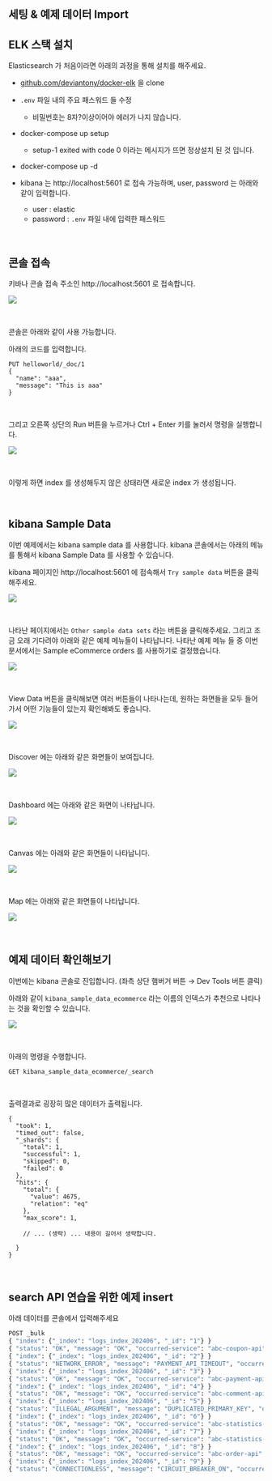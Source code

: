 ## 세팅 & 예제 데이터 Import

## ELK 스택 설치
Elasticsearch 가 처음이라면 아래의 과정을 통해 설치를 해주세요.<br/>

- [github.com/deviantony/docker-elk](https://github.com/deviantony/docker-elk) 을 clone 
- `.env` 파일 내의 주요 패스워드 들 수정
  - 비밀번호는 8자?이상이어야 에러가 나지 않습니다.

- docker-compose up setup
  - setup-1 exited with code 0 이라는 메시지가 뜨면 정상설치 된 것 입니다.

- docker-compose up -d
- kibana 는 http://localhost:5601 로 접속 가능하며, user, password 는 아래와 같이 입력합니다.
  - user : elastic
  - password : `.env` 파일 내에 입력한 패스워드


<br/>



## 콘솔 접속

키바나 콘솔 접속 주소인 http://localhost:5601 로 접속합니다.<br/>

![](./img/settings-and-import-example-data/setting-1.png)





<br/>



콘솔은 아래와 같이 사용 가능합니다.<br/>

아래의 코드를 입력합니다. 

```plain
PUT helloworld/_doc/1
{
  "name": "aaa",
  "message": "This is aaa"
}
```

<br/>



그리고 오른쪽 상단의 Run 버튼을 누르거나 Ctrl + Enter 키를 눌러서 명령을 실행합니다.

![](./img/settings-and-import-example-data/setting-2.png)

<br/>



이렇게 하면 index 를 생성해두지 않은 상태라면 새로운 index 가 생성됩니다.<br/>

<br/>




## kibana Sample Data

이번 예제에서는 kibana sample data 를 사용합니다. kibana 콘솔에서는 아래의 메뉴를 통해서 kibana Sample Data 를 사용할 수 있습니다.<br/>

kibana 페이지인 http://localhost:5601 에 접속해서 `Try sample data` 버튼을 클릭해주세요.

![](./img/settings-and-import-example-data/example-data-1.png)

<br/>



나타난 페이지에서는 `Other sample data sets` 라는 버튼을 클릭해주세요. 그리고 조금 오래 기다려야 아래와 같은 예제 메뉴들이 나타납니다. 나타난 예제 메뉴 들 중 이번 문서에서는 Sample eCommerce orders 를 사용하기로 결정했습니다.

![](./img/settings-and-import-example-data/example-data-2.png)

<br/>



View Data 버튼을 클릭해보면 여러 버튼들이 나타나는데, 원하는 화면들을 모두 들어가서 어떤 기능들이 있는지 확인해봐도 좋습니다.

![](./img/settings-and-import-example-data/example-data-3.png)

<br/>



Discover 에는 아래와 같은 화면들이 보여집니다.

![](./img/settings-and-import-example-data/example-data-4.png)

<br/>



Dashboard 에는 아래와 같은 화면이 나타납니다.

![](./img/settings-and-import-example-data/example-data-5.png)

<br/>

Canvas 에는 아래와 같은 화면들이 나타납니다.

![](./img/settings-and-import-example-data/example-data-6.png)

<br/>

Map 에는 아래와 같은 화면들이 나타납니다.

![](./img/settings-and-import-example-data/example-data-7.png)

<br/>



## 예제 데이터 확인해보기

이번에는 kibana 콘솔로 진입합니다. (좌측 상단 햄버거 버튼 → Dev Tools 버튼 클릭)<br/>

아래와 같이 `kibana_sample_data_ecommerce` 라는 이름의 인덱스가 추천으로 나타나는 것을 확인할 수 있습니다.<br/>

![](./img/settings-and-import-example-data/example-data-8.png)

<br/>



아래의 명령을 수행합니다.

```
GET kibana_sample_data_ecommerce/_search
```

<br/>



출력결과로 굉장히 많은 데이터가 출력됩니다.<br/>

```plain
{
  "took": 1,
  "timed_out": false,
  "_shards": {
    "total": 1,
    "successful": 1,
    "skipped": 0,
    "failed": 0
  },
  "hits": {
    "total": {
      "value": 4675,
      "relation": "eq"
    },
    "max_score": 1,
    
    // ... (생략) ... 내용이 길어서 생략합니다.
    
  }
}
```

<br/>





## search API 연습을 위한 예제 insert

아래 데이터를 콘솔에서 입력해주세요

```python
POST _bulk
{ "index": {"_index": "logs_index_202406", "_id": "1"} }
{ "status": "OK", "message": "OK", "occurred-service": "abc-coupon-api" }
{ "index": {"_index": "logs_index_202406", "_id": "2"} }
{ "status": "NETWORK_ERROR", "message": "PAYMENT_API_TIMEOUT", "occurred-service": "abc-payment-api", "vendor" : "inicis", "bank" : "toss" }
{ "index": {"_index": "logs_index_202406", "_id": "3"} }
{ "status": "OK", "message": "OK", "occurred-service": "abc-payment-api", "vendor" : "NAVER", "bank" : "toss" }
{ "index": {"_index": "logs_index_202406", "_id": "4"} }
{ "status": "OK", "message": "OK", "occurred-service": "abc-comment-api" }
{ "index": {"_index": "logs_index_202406", "_id": "5"} }
{ "status": "ILLEGAL_ARGUMENT", "message": "DUPLICATED_PRIMARY_KEY", "occurred-service": "abc-comment-api" }
{ "index": {"_index": "logs_index_202406", "_id": "6"} }
{ "status": "OK", "message": "OK", "occurred-service": "abc-statistics-api" }
{ "index": {"_index": "logs_index_202406", "_id": "7"} }
{ "status": "OK", "message": "OK", "occurred-service": "abc-statistics-api" }
{ "index": {"_index": "logs_index_202406", "_id": "8"} }
{ "status": "OK", "message": "OK", "occurred-service": "abc-order-api" }
{ "index": {"_index": "logs_index_202406", "_id": "9"} }
{ "status": "CONNECTIONLESS", "message": "CIRCUIT_BREAKER_ON", "occurred-service": "abc-delivery-api" }
```

